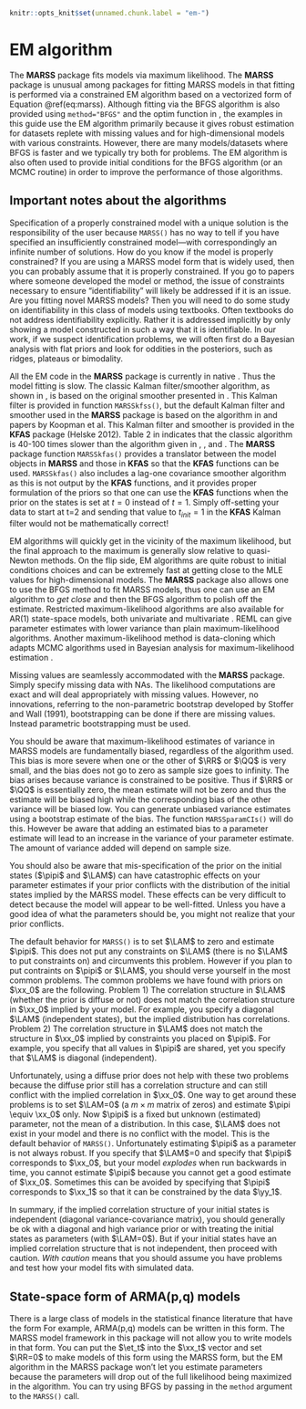 ```r
knitr::opts_knit$set(unnamed.chunk.label = "em-")
```

# EM algorithm {#chap-EM-algorithm}

The **MARSS** package fits models via maximum likelihood. The **MARSS** package is unusual among packages for fitting MARSS models in that fitting is performed via a constrained EM algorithm \citep{Holmes2010} based on a vectorized form of Equation \@ref(eq:marss).  Although fitting via the BFGS algorithm is also provided using `method="BFGS"` and the optim function in \R, the examples in this guide use the EM algorithm primarily because it gives robust estimation for datasets replete with missing values and for high-dimensional models with various constraints. However, there are many models/datasets where BFGS is faster and we typically try both for problems.  The EM algorithm is also often used to provide initial conditions for the BFGS algorithm (or an MCMC routine) in order to improve the performance of those algorithms.

## Important notes about the algorithms

Specification of a properly constrained model with a unique solution is the responsibility of the user because `MARSS()` has no way to tell if you have specified an insufficiently constrained model---with correspondingly an infinite number of solutions. 
How do you know if the model is properly constrained?  If you are using a MARSS model form that is widely used, then you can probably assume that it is properly constrained. If you go to papers where someone developed the model or method, the issue of constraints necessary to ensure "identifiability" will likely be addressed if it is an issue.  Are you fitting novel MARSS models? Then you will need to do some study on identifiability in this class of models using textbooks.  Often textbooks do not address identifiability explicitly.  Rather it is addressed implicitly by only showing a model constructed in such a way that it is identifiable.  In our work, if we suspect identification problems, we will often first do a Bayesian analysis with flat priors and look for oddities in the posteriors, such as ridges, plateaus or bimodality.
 
All the EM code in the **MARSS** package is currently in native \R.  Thus the model fitting is slow.  The classic Kalman filter/smoother algorithm, as shown in \citet[p. 331-335]{ShumwayStoffer2006}, is based on the original smoother presented in \citet{Rauch1963}. This Kalman filter is provided in function `MARSSkfss()`, but the default Kalman filter and smoother used in the **MARSS** package is based on the algorithm in \citet{KohnAnsley1989} and papers by Koopman et al. This Kalman filter and smoother is provided in the **KFAS** package (Helske 2012).  Table 2 in \citet{Koopman1993} indicates that the classic algorithm is 40-100 times slower than the algorithm given in \citet{KohnAnsley1989}, \citet{Koopman1993}, and \citet{Koopmanetal1998}. The **MARSS** package function `MARSSkfas()` provides a translator between the model objects in **MARSS** and those in **KFAS** so that the **KFAS** functions can be used.  `MARSSkfas()` also includes a lag-one covariance smoother algorithm as this is not output by the **KFAS** functions, and it provides proper formulation of the priors so that one can use the **KFAS** functions when the prior on the states is set at $t=0$ instead of $t=1$. Simply off-setting your data to start at t=2 and sending that value to $t_{init}=1$ in the **KFAS** Kalman filter would not be mathematically correct!

EM algorithms will quickly get in the vicinity of the maximum likelihood, but the final approach to the maximum is generally slow relative to quasi-Newton methods.  On the flip side, EM algorithms are quite robust to initial conditions choices and can be extremely fast at getting close to the MLE values for high-dimensional models.  The **MARSS** package also allows one to use the BFGS method to fit MARSS models, thus one can use an EM algorithm to *get close* and then the BFGS algorithm to polish off the estimate. Restricted maximum-likelihood algorithms are also available for AR(1) state-space models, both univariate \citep{Staplesetal2004} and multivariate \citep{HinrichsenHolmes2009}.  REML can give parameter estimates with lower variance than plain maximum-likelihood algorithms. Another maximum-likelihood method is data-cloning which adapts MCMC algorithms used in Bayesian analysis for maximum-likelihood estimation \citep{Leleetal2007}.  

Missing values\index{missing values} are seamlessly accommodated with the **MARSS** package.  Simply specify missing data with NAs.  The likelihood computations are exact and will deal appropriately with missing values.  However, no innovations, referring to the non-parametric bootstrap developed by Stoffer and Wall (1991), bootstrapping can be done if there are missing values.  Instead parametric bootstrapping must be used.

You should be aware that maximum-likelihood estimates of variance in MARSS models are fundamentally biased, regardless of the algorithm used.  This bias is more severe when one or the other of $\RR$ or $\QQ$ is very small, and the bias does not go to zero as sample size goes to infinity.  The bias arises because variance is constrained to be positive.  Thus if $\RR$ or $\QQ$ is essentially zero, the mean estimate will not be zero and thus the estimate  will be biased high while the corresponding bias of the other variance will be biased low.  You can generate unbiased variance estimates using a bootstrap estimate of the bias.  The function `MARSSparamCIs()` will do this.  However be aware that adding an  estimated bias to a parameter estimate will lead to an increase in the variance of your parameter estimate.  The amount of variance added will depend on sample size.

You should also be aware that mis-specification of the prior on the initial states ($\pipi$ and $\LAM$) can have catastrophic effects on your parameter estimates if your prior conflicts with the distribution of the initial states implied by the MARSS model.  These effects can be very difficult to detect because the model will appear to be well-fitted.  Unless you have a good idea of what the parameters should be, you might not realize that your prior conflicts. 

The default behavior for `MARSS()` is to set $\LAM$ to zero and estimate $\pipi$. This does not put any constraints on $\LAM$ (there is no $\LAM$ to put constraints on) and circumvents this problem.  However if you plan to put contraints on $\pipi$ or $\LAM$, you should verse yourself in the most common problems. The common problems we have found with priors on $\xx_0$ are the following.  Problem 1) The correlation structure in $\LAM$ (whether the prior is diffuse or not) does not match the correlation structure in $\xx_0$ implied by your model.  For example, you specify a diagonal $\LAM$ (independent states), but the implied distribution has correlations. Problem 2) The correlation structure in $\LAM$ does not match the structure in $\xx_0$ implied by constraints you placed on $\pipi$.  For example, you specify that all values in $\pipi$ are shared, yet you specify that $\LAM$ is diagonal (independent).  

Unfortunately, using a diffuse prior does not help with these two problems because  the diffuse prior still has a correlation structure and can still conflict with the implied correlation in $\xx_0$.  One way to get around these problems is to set $\LAM=0$ (a $m \times m$ matrix of zeros) and estimate $\pipi \equiv \xx_0$ only.  Now $\pipi$ is a fixed but unknown (estimated) parameter, not the mean of a distribution.  In this case, $\LAM$ does not exist in your model and there is no conflict with the model. This is the default behavior of `MARSS()`. Unfortunately estimating $\pipi$ as a parameter is not always robust. If you specify that $\LAM$=0 and specify that $\pipi$ corresponds to $\xx_0$, but your model *explodes* when run backwards in time, you cannot estimate $\pipi$ because you cannot get a good estimate of $\xx_0$.  Sometimes this can be avoided by specifying that $\pipi$ corresponds to $\xx_1$ so that it can be constrained by the data $\yy_1$. 

In summary, if the implied correlation structure of your initial states is independent (diagonal variance-covariance matrix), you should generally be ok with a diagonal and high variance prior or with treating the initial states as parameters (with $\LAM=0$).  But if your initial states have an implied correlation structure that is not independent, then proceed with caution. *With caution* means that you should assume you have problems and test how your model fits with simulated data.

## State-space form of ARMA(p,q) models

There is a large class of models in the statistical finance literature that have the form
\begin{equation*}
\begin{gathered}
\xx_{t+1} = \BB\xx_t + \GAM\et_t\\
\yy_t = \ZZ\xx_t  + \et_t\\
\end{gathered}
\end{equation*}
For example, ARMA(p,q) models can be written in this form.  The MARSS model framework in this package will not allow you to write models in that form.  You can put the $\et_t$ into the $\xx_t$ vector and set $\RR=0$ to make models of this form using the MARSS form, but the EM algorithm in the MARSS package won't let you estimate parameters because the parameters will drop out of the full likelihood being maximized in the algorithm.  You can try using BFGS by passing in the `method` argument to the `MARSS()` call.

